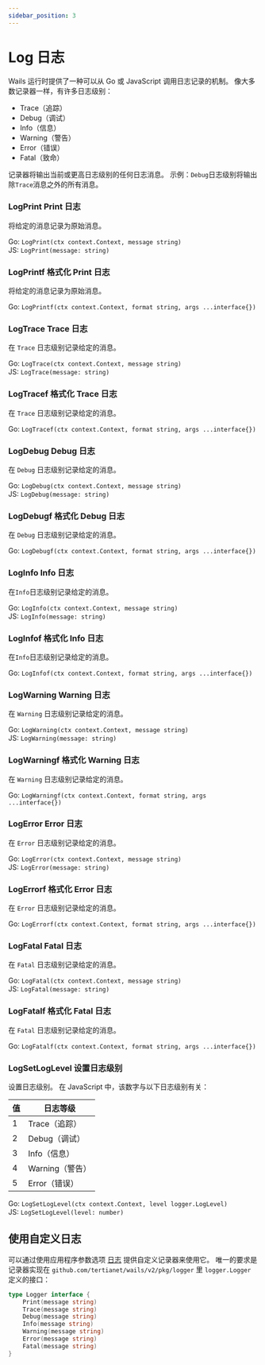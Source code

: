 ```yaml
---
sidebar_position: 3
---
```


# Log  日志

Wails 运行时提供了一种可以从 Go 或 JavaScript 调用日志记录的机制。 像大多数记录器一样，有许多日志级别：

- Trace（追踪）
- Debug（调试）
- Info（信息）
- Warning（警告）
- Error（错误）
- Fatal（致命）

记录器将输出当前或更高日志级别的任何日志消息。 示例：`Debug`日志级别将输出除`Trace`消息之外的所有消息。

### LogPrint  Print 日志

将给定的消息记录为原始消息。

Go: `LogPrint(ctx context.Context, message string)`<br/> JS: `LogPrint(message: string)`

### LogPrintf  格式化 Print 日志

将给定的消息记录为原始消息。

Go: `LogPrintf(ctx context.Context, format string, args ...interface{})`<br/>

### LogTrace  Trace 日志

在 `Trace` 日志级别记录给定的消息。

Go: `LogTrace(ctx context.Context, message string)`<br/> JS: `LogTrace(message: string)`

### LogTracef  格式化 Trace 日志

在 `Trace` 日志级别记录给定的消息。

Go: `LogTracef(ctx context.Context, format string, args ...interface{})`<br/>

### LogDebug  Debug 日志

在 `Debug` 日志级别记录给定的消息。

Go: `LogDebug(ctx context.Context, message string)`<br/> JS: `LogDebug(message: string)`

### LogDebugf  格式化 Debug 日志

在 `Debug` 日志级别记录给定的消息。

Go: `LogDebugf(ctx context.Context, format string, args ...interface{})`<br/>

### LogInfo  Info 日志

在`Info`日志级别记录给定的消息。

Go: `LogInfo(ctx context.Context, message string)`<br/> JS: `LogInfo(message: string)`

### LogInfof  格式化 Info 日志

在`Info`日志级别记录给定的消息。

Go: `LogInfof(ctx context.Context, format string, args ...interface{})`<br/>

### LogWarning  Warning 日志

在 `Warning` 日志级别记录给定的消息。

Go: `LogWarning(ctx context.Context, message string)`<br/> JS: `LogWarning(message: string)`

### LogWarningf  格式化 Warning 日志

在 `Warning` 日志级别记录给定的消息。

Go: `LogWarningf(ctx context.Context, format string, args ...interface{})`<br/>

### LogError  Error 日志

在 `Error` 日志级别记录给定的消息。

Go: `LogError(ctx context.Context, message string)`<br/> JS: `LogError(message: string)`

### LogErrorf  格式化 Error 日志

在 `Error` 日志级别记录给定的消息。

Go: `LogErrorf(ctx context.Context, format string, args ...interface{})`<br/>

### LogFatal  Fatal 日志

在 `Fatal` 日志级别记录给定的消息。

Go: `LogFatal(ctx context.Context, message string)`<br/> JS: `LogFatal(message: string)`

### LogFatalf  格式化 Fatal 日志

在 `Fatal` 日志级别记录给定的消息。

Go: `LogFatalf(ctx context.Context, format string, args ...interface{})`<br/>

### LogSetLogLevel  设置日志级别

设置日志级别。 在 JavaScript 中，该数字与以下日志级别有关：

| 值 | 日志等级        |
| - | ----------- |
| 1 | Trace（追踪）   |
| 2 | Debug（调试）   |
| 3 | Info（信息）    |
| 4 | Warning（警告） |
| 5 | Error（错误）   |

Go: `LogSetLogLevel(ctx context.Context, level logger.LogLevel)`<br/> JS: `LogSetLogLevel(level: number)`

## 使用自定义日志

可以通过使用应用程序参数选项 [日志](../../reference/options#日志) 提供自定义记录器来使用它。 唯一的要求是记录器实现在 `github.com/tertianet/wails/v2/pkg/logger` 里 `logger.Logger` 定义的接口：

```go title="logger.go"
type Logger interface {
    Print(message string)
    Trace(message string)
    Debug(message string)
    Info(message string)
    Warning(message string)
    Error(message string)
    Fatal(message string)
}
```
